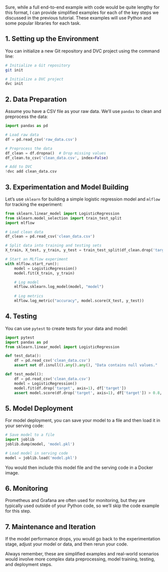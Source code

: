 Sure, while a full end-to-end example with code would be quite lengthy for this format, I can provide simplified examples for each of the key steps we discussed in the previous tutorial. These examples will use Python and some popular libraries for each task.

## 1. Setting up the Environment

You can initialize a new Git repository and DVC project using the command line:

```bash
# Initialize a Git repository
git init

# Initialize a DVC project
dvc init
```

## 2. Data Preparation

Assume you have a CSV file as your raw data. We'll use `pandas` to clean and preprocess the data:

```python
import pandas as pd

# Load raw data
df = pd.read_csv('raw_data.csv')

# Preprocess the data
df_clean = df.dropna()  # Drop missing values
df_clean.to_csv('clean_data.csv', index=False)

# Add to DVC
!dvc add clean_data.csv
```

## 3. Experimentation and Model Building

Let's use `sklearn` for building a simple logistic regression model and `mlflow` for tracking the experiment:

```python
from sklearn.linear_model import LogisticRegression
from sklearn.model_selection import train_test_split
import mlflow

# Load clean data
df_clean = pd.read_csv('clean_data.csv')

# Split data into training and testing sets
X_train, X_test, y_train, y_test = train_test_split(df_clean.drop('target', axis=1), df_clean['target'], test_size=0.2)

# Start an MLflow experiment
with mlflow.start_run():
    model = LogisticRegression()
    model.fit(X_train, y_train)

    # Log model
    mlflow.sklearn.log_model(model, "model")
    
    # Log metrics
    mlflow.log_metric("accuracy", model.score(X_test, y_test))
```

## 4. Testing

You can use `pytest` to create tests for your data and model:

```python
import pytest
import pandas as pd
from sklearn.linear_model import LogisticRegression

def test_data():
    df = pd.read_csv('clean_data.csv')
    assert not df.isnull().any().any(), "Data contains null values."

def test_model():
    df = pd.read_csv('clean_data.csv')
    model = LogisticRegression()
    model.fit(df.drop('target', axis=1), df['target'])
    assert model.score(df.drop('target', axis=1), df['target']) > 0.8, "Model accuracy is too low."
```

## 5. Model Deployment

For model deployment, you can save your model to a file and then load it in your serving code:

```python
# Save model to a file
import joblib
joblib.dump(model, 'model.pkl')

# Load model in serving code
model = joblib.load('model.pkl')
```

You would then include this model file and the serving code in a Docker image.

## 6. Monitoring

Prometheus and Grafana are often used for monitoring, but they are typically used outside of your Python code, so we'll skip the code example for this step.

## 7. Maintenance and Iteration

If the model performance drops, you would go back to the experimentation stage, adjust your model or data, and then rerun your code.

Always remember, these are simplified examples and real-world scenarios would involve more complex data preprocessing, model training, testing, and deployment steps.